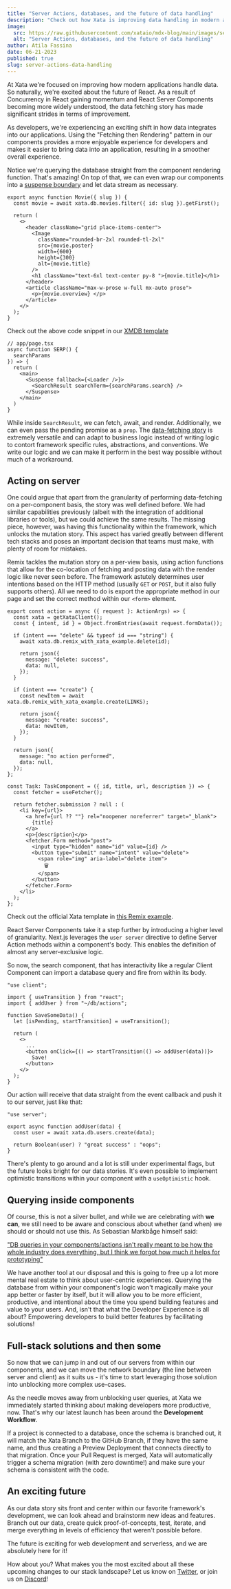 ```yaml
---
title: "Server Actions, databases, and the future of data handling"
description: "Check out how Xata is improving data handling in modern apps using React advancements"
image:
  src: https://raw.githubusercontent.com/xataio/mdx-blog/main/images/server-actions-data-handling.png
  alt: "Server Actions, databases, and the future of data handling"
author: Atila Fassina
date: 06-21-2023
published: true
slug: server-actions-data-handling
---
```


At Xata we're focused on improving how modern applications handle data. So naturally, we're excited about the future of React. As a result of Concurrency in React gaining momentum and React Server Components becoming more widely understood, the data fetching story has made significant strides in terms of improvement.

As developers, we're experiencing an exciting shift in how data integrates into our applications. Using the "Fetching then Rendering" pattern in our components provides a more enjoyable experience for developers and makes it easier to bring data into an application, resulting in a smoother overall experience.

Notice we're querying the database straight from the component rendering function. That's amazing! On top of that, we can even wrap our components into a [suspense boundary](https://react.dev/reference/react/Suspense#usage) and let data stream as necessary.

```tsx
export async function Movie({ slug }) {
  const movie = await xata.db.movies.filter({ id: slug }).getFirst();

  return (
    <>
      <header className="grid place-items-center">
        <Image
          className="rounded-br-2xl rounded-tl-2xl"
          src={movie.poster}
          width={600}
          height={300}
          alt={movie.title}
        />
        <h1 className="text-6xl text-center py-8 ">{movie.title}</h1>
      </header>
      <article className="max-w-prose w-full mx-auto prose">
        <p>{movie.overview} </p>
      </article>
    </>
  );
}
```

Check out the above code snippet in our [XMDB template](https://xata.io/docs/examples/xmdb)

```tsx
// app/page.tsx
async function SERP() {
  searchParams
}) => {
  return (
    <main>
      <Suspense fallback={<Loader />}>
        <SearchResult searchTerm={searchParams.search} />
      </Suspense>
    </main>
  )
}
```

While inside `SearchResult`, we can fetch, await, and render. Additionally, we can even pass the pending promise as a `prop`. The [data-fetching story](https://nextjs.org/docs/app/building-your-application/data-fetching/fetching#static-data-fetching) is extremely versatile and can adapt to business logic instead of writing logic to contort framework specific rules, abstractions, and conventions. We write our logic and we can make it perform in the best way possible without much of a workaround.

## Acting on server

One could argue that apart from the granularity of performing data-fetching on a per-component basis, the story was well defined before. We had similar capabilities previously (albeit with the integration of additional libraries or tools), but we could achieve the same results. The missing piece, however, was having this functionality within the framework, which unlocks the mutation story. This aspect has varied greatly between different tech stacks and poses an important decision that teams must make, with plenty of room for mistakes.

Remix tackles the mutation story on a per-view basis, using action functions that allow for the co-location of fetching and posting data with the render logic like never seen before. The framework astutely determines user intentions based on the HTTP method (usually `GET` or `POST`, but it also fully supports others). All we need to do is export the appropriate method in our page and set the correct method within our `<form>` element.

```tsx
export const action = async ({ request }: ActionArgs) => {
  const xata = getXataClient();
  const { intent, id } = Object.fromEntries(await request.formData());

  if (intent === "delete" && typeof id === "string") {
    await xata.db.remix_with_xata_example.delete(id);

    return json({
      message: "delete: success",
      data: null,
    });
  }

  if (intent === "create") {
    const newItem = await xata.db.remix_with_xata_example.create(LINKS);

    return json({
      message: "create: success",
      data: newItem,
    });
  }

  return json({
    message: "no action performed",
    data: null,
  });
};

const Task: TaskComponent = ({ id, title, url, description }) => {
  const fetcher = useFetcher();

  return fetcher.submission ? null : (
    <li key={url}>
      <a href={url ?? ""} rel="noopener noreferrer" target="_blank">
        {title}
      </a>
      <p>{description}</p>
      <fetcher.Form method="post">
        <input type="hidden" name="id" value={id} />
        <button type="submit" name="intent" value="delete">
          <span role="img" aria-label="delete item">
            🗑
          </span>
        </button>
      </fetcher.Form>
    </li>
  );
};
```

Check out the official Xata template in [this Remix example](https://github.com/remix-run/examples/tree/main/xata).

React Server Components take it a step further by introducing a higher level of granularity. Next.js leverages the `user server` directive to define Server Action methods within a component's body. This enables the definition of almost any server-exclusive logic.

So now, the search component, that has interactivity like a regular Client Component can import a database query and fire from within its body.

```tsx
"use client";

import { useTransition } from "react";
import { addUser } from "~/db/actions";

function SaveSomeData() {
  let [isPending, startTransition] = useTransition();

  return (
    <>
      ...
      <button onClick={() => startTransition(() => addUser(data))}>
        Save!
      </button>
    </>
  );
}
```

Our action will receive that data straight from the event callback and push it to our server, just like that:

```tsx
"use server";

export async function addUser(data) {
  const user = await xata.db.users.create(data);

  return Boolean(user) ? "great success" : "oops";
}
```

There's plenty to go around and a lot is still under experimental flags, but the future looks bright for our data stories. It's even possible to implement optimistic transitions within your component with a `useOptimistic` hook.

## Querying inside components

Of course, this is not a silver bullet, and while we are celebrating with **we can**, we still need to be aware and conscious about whether (and when) we should or should not use this. As Sebastian Markbåge himself said:

["DB queries in your components/actions isn't really meant to be how the whole industry does everything, but I think we forgot how much it helps for prototyping"](https://twitter.com/sebmarkbage/status/1655291879682867202?s=20)

We have another tool at our disposal and this is going to free up a lot more mental real estate to think about user-centric experiences. Querying the database from within your component's logic won't magically make your app better or faster by itself, but it will allow you to be more efficient, productive, and intentional about the time you spend building features and value to your users. And, isn't that what the Developer Experience is all about? Empowering developers to build better features by facilitating solutions!

## Full-stack solutions and then some

So now that we can jump in and out of our servers from within our components, and we can move the network boundary (the line between server and client) as it suits us - it's time to start leveraging those solution into unblocking more complex use-cases.

As the needle moves away from unblocking user queries, at Xata we immediately started thinking about making developers more productive, now. That's why our latest launch has been around the **Development Workflow**.

If a project is connected to a database, once the schema is branched out, it will match the Xata Branch to the GitHub Branch, if they have the same name, and thus creating a Preview Deployment that connects directly to that migration. Once your Pull Request is merged, Xata will automatically trigger a schema migration (with zero downtime!) and make sure your schema is consistent with the code.

## An exciting future

As our data story sits front and center within our favorite framework's development, we can look ahead and brainstorm new ideas and features. Branch out our data, create quick proof-of-concepts, test, iterate, and merge everything in levels of efficiency that weren't possible before.

The future is exciting for web development and serverless, and we are absolutely here for it!

How about you? What makes you the most excited about all these upcoming changes to our stack landscape? Let us know on [Twitter](http://twitter.com/xata), or join us on [Discord](xata.io/discord)!
